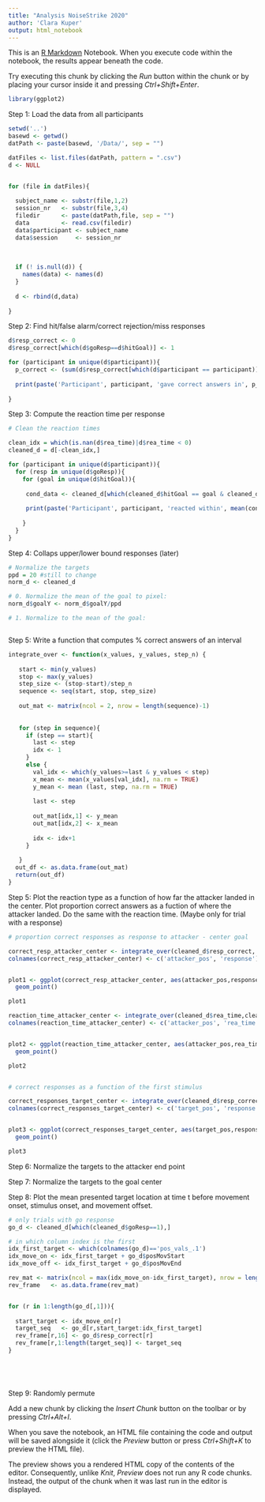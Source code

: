 ```yaml
---
title: "Analysis NoiseStrike 2020"
author: 'Clara Kuper'
output: html_notebook
---
```


This is an [R Markdown](http://rmarkdown.rstudio.com) Notebook. When you execute code within the notebook, the results appear beneath the code. 

Try executing this chunk by clicking the *Run* button within the chunk or by placing your cursor inside it and pressing *Ctrl+Shift+Enter*. 

```r
library(ggplot2)
```

Step 1: Load the data from all participants

```r
setwd('..')
basewd <- getwd()
datPath <- paste(basewd, '/Data/', sep = "")

datFiles <- list.files(datPath, pattern = ".csv")
d <- NULL


for (file in datFiles){
  
  subject_name <- substr(file,1,2)
  session_nr   <- substr(file,3,4)
  filedir      <- paste(datPath,file, sep = "")
  data         <- read.csv(filedir)
  data$participant <- subject_name 
  data$session     <- session_nr
  
  
  
  if (! is.null(d)) {
    names(data) <- names(d)
  }
  
  d <- rbind(d,data)
  
}

```

Step 2: Find hit/false alarm/correct rejection/miss responses

```r

d$resp_correct <- 0
d$resp_correct[which(d$goResp==d$hitGoal)] <- 1

for (participant in unique(d$participant)){
  p_correct <- (sum(d$resp_correct[which(d$participant == participant)])/length(d$resp_correct[which(d$participant == participant)])) *100
  
  print(paste('Participant', participant, 'gave correct answers in', p_correct, 'percent of the trials'))
  
}

```


Step 3: Compute the reaction time per response


```r
# Clean the reaction times

clean_idx = which(is.nan(d$rea_time)|d$rea_time < 0)
cleaned_d = d[-clean_idx,]

for (participant in unique(d$participant)){
  for (resp in unique(d$goResp)){
    for (goal in unique(d$hitGoal)){
      
     cond_data <- cleaned_d[which(cleaned_d$hitGoal == goal & cleaned_d$goResp == resp & cleaned_d$participant == participant),]
     
     print(paste('Participant', participant, 'reacted within', mean(cond_data$rea_time), 'in trials with goal', goal, 'and response', resp))
      
    }
  }
}  
```

Step 4: Collaps upper/lower bound responses (later)

```r
# Normalize the targets
ppd = 20 #still to change
norm_d <- cleaned_d

# 0. Normalize the mean of the goal to pixel:
norm_d$goalY <- norm_d$goalY/ppd

# 1. Normalize to the mean of the goal:



```


Step 5: Write a function that computes % correct answers of an interval 
```r

integrate_over <- function(x_values, y_values, step_n) {
   
   start <- min(y_values)
   stop <- max(y_values)
   step_size <- (stop-start)/step_n
   sequence <- seq(start, stop, step_size)
   
   out_mat <- matrix(ncol = 2, nrow = length(sequence)-1)
   
   
   for (step in sequence){
     if (step == start){
       last <- step
       idx <- 1
     }
     else {
       val_idx <- which(y_values>=last & y_values < step)
       x_mean <- mean(x_values[val_idx], na.rm = TRUE)
       y_mean <- mean (last, step, na.rm = TRUE)
       
       last <- step
       
       out_mat[idx,1] <- y_mean
       out_mat[idx,2] <- x_mean
       
       idx <- idx+1
     }
     
   }
  out_df <- as.data.frame(out_mat) 
  return(out_df)
}

```



Step 5: Plot the reaction type as a function of how far the attacker landed in the center.
        Plot proportion correct answers as a fuction of where the attacker landed.
        Do the same with the reaction time. (Maybe only for trial with a response)
        
        
```r
# proportion correct responses as response to attacker - center goal

correct_resp_attacker_center <- integrate_over(cleaned_d$resp_correct, cleaned_d$yDist, 10)
colnames(correct_resp_attacker_center) <- c('attacker_pos', 'response')


plot1 <- ggplot(correct_resp_attacker_center, aes(attacker_pos,response))+
  geom_point()

plot1

reaction_time_attacker_center <- integrate_over(cleaned_d$rea_time,cleaned_d$yDist, 10)
colnames(reaction_time_attacker_center) <- c('attacker_pos', 'rea_time')


plot2 <- ggplot(reaction_time_attacker_center, aes(attacker_pos,rea_time))+
  geom_point()

plot2


# correct responses as a function of the first stimulus

correct_responses_target_center <- integrate_over(cleaned_d$resp_correct,cleaned_d$pos_vals_.1, 10)
colnames(correct_responses_target_center) <- c('target_pos', 'response')


plot3 <- ggplot(correct_responses_target_center, aes(target_pos,response))+
  geom_point()

plot3


```

Step 6: Normalize the targets to the attacker end point

Step 7: Normalize the targets to the goal center

Step 8: Plot the mean presented target location at time t before movement onset, stimulus onset, and movement offset.


```r
# only trials with go response
go_d <- cleaned_d[which(cleaned_d$goResp==1),]

# in which column index is the first 
idx_first_target <- which(colnames(go_d)=='pos_vals_.1')
idx_move_on <- idx_first_target + go_d$posMovStart
idx_move_off <- idx_first_target + go_d$posMovEnd

rev_mat <- matrix(ncol = max(idx_move_on-idx_first_target), nrow = length(go_d[,1]))
rev_frame   <- as.data.frame(rev_mat)


for (r in 1:length(go_d[,1])){
  
  start_target <- idx_move_on[r]
  target_seq   <- go_d[r,start_target:idx_first_target]
  rev_frame[r,16] <- go_d$resp_correct[r]
  rev_frame[r,1:length(target_seq)] <- target_seq
}






```

Step 9: Randomly permute


Add a new chunk by clicking the *Insert Chunk* button on the toolbar or by pressing *Ctrl+Alt+I*.

When you save the notebook, an HTML file containing the code and output will be saved alongside it (click the *Preview* button or press *Ctrl+Shift+K* to preview the HTML file).

The preview shows you a rendered HTML copy of the contents of the editor. Consequently, unlike *Knit*, *Preview* does not run any R code chunks. Instead, the output of the chunk when it was last run in the editor is displayed.
